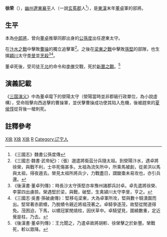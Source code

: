 '''徐荣'''（{{Bd|？||192年}}），[[幽州_(古代)|幽州]][[辽东郡|遼東]][[襄平城|襄平]]人（一說[[玄菟郡|玄菟郡]]人<ref>《三國志》魏書公孫度傳</ref>），是[[東漢|東漢]]末年[[董卓|董卓]]軍的部將。

== 生平 ==
本為[[中郎將|中郎將]]，曾向[[董卓|董卓]]推舉同郡出身的[[公孫度|公孫度]]出任遼東太守。

在[[荥阳之战_(190年)|汴水之戰]]中擊敗[[曹操|曹操]]的獨立追擊軍<ref>《三國志·魏書·武帝紀》：（張）邈遣將衛茲分兵隨太祖。到滎陽汴水，遇卓將徐榮，與戰不利，士卒死傷甚多。太祖為流矢所中，所乘馬被創，從弟洪以馬與太祖，得夜遁去。榮見太祖所將兵少，力戰盡日，謂酸棗未易攻也，亦引兵還。</ref>。之後在[[梁東之戰|梁東之戰]]中擊敗[[孫堅|孫堅]]的部隊，也生擒[[颍川郡|穎川]]太守[[李旻_(東漢)|李旻]]並[[烹刑|烹殺]]<ref>《後漢書·董卓列傳》：時長沙太守孫堅亦率豫州諸郡兵討卓。卓先遣將徐榮、李蒙四出虜掠。榮遇堅於梁，與戰，破堅，生禽潁川太守李旻，亨之。</ref><ref>《三國志·吳書·孫破虜傳》：堅移屯梁東，大為卓軍所攻，堅與數十騎潰圍而出。堅常著赤罽幘，乃脫幘令親近將祖茂著之。卓騎爭逐茂，故堅從閒道得免。茂困迫，下馬，以幘冠冢閒燒柱，因伏草中。卓騎望見，圍繞數重，定近覺是柱，乃去。</ref>。

董卓死後，受司徒[[王允|王允]]的命令和[[李傕|李傕]]交戰，死於[[新豐之戰|新豐之戰]]。<ref>《後漢書·董卓列傳》：王允聞之，乃遣卓故將胡軫、徐榮擊之於新豐。榮戰死，軫以眾降。</ref>

== 演義記載 ==
《[[三国演义|三国演义]]》中為董卓麾下的滎陽太守（滎陽當時並非郡級行政單位，為小說虛構），受命阻擊向西追擊的曹操軍，並伏擊曹操成功使其陷入危機，後被趕來的[[夏侯惇|夏侯惇]]從背後一槍刺死。

==註釋參考==
{{reflist|2}}
{{汉朝人小作品}}
[[Category:东汉军事人物|X徐]]
[[Category:三國軍事人物|X徐]]
[[Category:三國戰爭身亡者|X徐]]
[[Category:徐姓|R]]
[[Category:辽宁人|Category:辽宁人]]